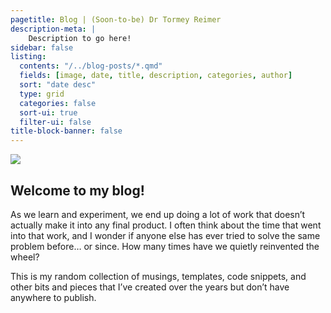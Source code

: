```yaml
---
pagetitle: Blog | (Soon-to-be) Dr Tormey Reimer
description-meta: |
    Description to go here!
sidebar: false
listing:
  contents: "/../blog-posts/*.qmd"
  fields: [image, date, title, description, categories, author]
  sort: "date desc"
  type: grid
  categories: false
  sort-ui: true
  filter-ui: false
title-block-banner: false
---
```

::: {.column-screen .no-gaps}
![](../resources/images/Matre_5x1.jpg)
:::

## Welcome to my blog!

As we learn and experiment, we end up doing a lot of work that doesn't actually make it into any final product. I often think about the time that went into that work, and I wonder if anyone else has ever tried to solve the same problem before... or since. How many times have we quietly reinvented the wheel?

This is my random collection of musings, templates, code snippets, and other bits and pieces that I've created over the years but don't have anywhere to publish. 

